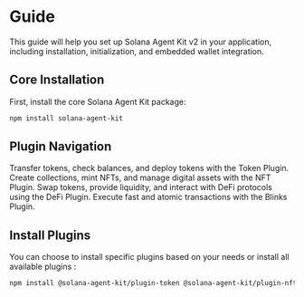 # Guide

This guide will help you set up Solana Agent Kit v2 in your application, including installation, initialization, and embedded wallet integration.

## Core Installation

First, install the core Solana Agent Kit package:

```bash
npm install solana-agent-kit
```

## Plugin Navigation

<CardGroup cols={2}>
  <Card title="Token Plugin" icon="coins" href="/docs/v2/plugins/token/token-plugin-intro">
    Transfer tokens, check balances, and deploy tokens with the Token Plugin.
  </Card>
  <Card title="NFT Plugin" icon="image" href="/docs/v2/plugins/nft/nft-plugin-intro">
    Create collections, mint NFTs, and manage digital assets with the NFT Plugin.
  </Card>
  <Card title="DeFi Plugin" icon="chart-line" href="/docs/v2/plugins/defi/defi-plugin-intro">
    Swap tokens, provide liquidity, and interact with DeFi protocols using the DeFi Plugin.
  </Card>
  <Card title="Blinks Plugin" icon="bolt" href="/docs/v2/plugins/blinks/blinks-plugin-intro">
    Execute fast and atomic transactions with the Blinks Plugin.
  </Card>
</CardGroup>

## Install Plugins

You can choose to install specific plugins based on your needs or install all available plugins :


```bash
npm install @solana-agent-kit/plugin-token @solana-agent-kit/plugin-nft @solana-agent-kit/plugin-defi @solana-agent-kit/plugin-misc @solana-agent-kit/plugin-blinks
```